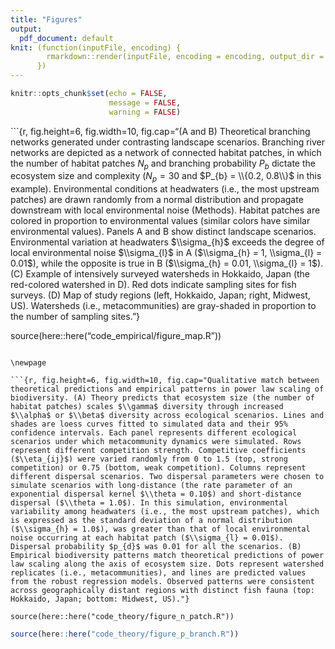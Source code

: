 ```yaml
---
title: "Figures"
output:
  pdf_document: default
knit: (function(inputFile, encoding) {
        rmarkdown::render(inputFile, encoding = encoding, output_dir = "document_output")
      })
---
```


```r

knitr::opts_chunk$set(echo = FALSE,
                      message = FALSE,
                      warning = FALSE)

```

```{r, fig.height=6, fig.width=10, fig.cap="(A and B) Theoretical branching networks generated under contrasting landscape scenarios. Branching river networks are depicted as a network of connected habitat patches, in which the number of habitat patches $N_p$ and branching probability $P_{b}$ dictate the ecosystem size and complexity ($N_p = 30$ and $P_{b} = \\{0.2, 0.8\\}$ in this example). Environmental conditions at headwaters (i.e., the most upstream patches) are drawn randomly from a normal distribution and propagate downstream with local environmental noise (Methods). Habitat patches are colored in proportion to environmental values (similar colors have similar environmental values). Panels A and B show distinct landscape scenarios. Environmental variation at headwaters $\\sigma_{h}$ exceeds the degree of local environmental noise $\\sigma_{l}$ in A ($\\sigma_{h} = 1, \\sigma_{l} = 0.01$), while the opposite is true in B ($\\sigma_{h} = 0.01, \\sigma_{l} = 1$). (C) Example of intensively surveyed watersheds in Hokkaido, Japan (the red-colored watershed in D). Red dots indicate sampling sites for fish surveys. (D) Map of study regions (left, Hokkaido, Japan; right, Midwest, US). Watersheds (i.e., metacommunities) are gray-shaded in proportion to the number of sampling sites."}

source(here::here("code_empirical/figure_map.R"))

```

\newpage

```{r, fig.height=6, fig.width=10, fig.cap="Qualitative match between theoretical predictions and empirical patterns in power law scaling of biodiversity. (A) Theory predicts that ecosystem size (the number of habitat patches) scales $\\gamma$ diversity through increased $\\alpha$ or $\\beta$ diversity across ecological scenarios. Lines and shades are loess curves fitted to simulated data and their 95% confidence intervals. Each panel represents different ecological scenarios under which metacommunity dynamics were simulated. Rows represent different competition strength. Competitive coefficients ($\\eta_{ij}$) were varied randomly from 0 to 1.5 (top, strong competition) or 0.75 (bottom, weak competition). Columns represent different dispersal scenarios. Two dispersal parameters were chosen to simulate scenarios with long-distance (the rate parameter of an exponential dispersal kernel $\\theta = 0.10$) and short-distance dispersal ($\\theta = 1.0$). In this simulation, environmental variability among headwaters (i.e., the most upstream patches), which is expressed as the standard deviation of a normal distribution ($\\sigma_{h} = 1.0$), was greater than that of local environmental noise occurring at each habitat patch ($\\sigma_{l} = 0.01$). Dispersal probability $p_{d}$ was 0.01 for all the scenarios. (B) Empirical biodiversity patterns match theoretical predictions of power law scaling along the axis of ecosystem size. Dots represent watershed replicates (i.e., metacommunities), and lines are predicted values from the robust regression models. Observed patterns were consistent across geographically distant regions with distinct fish fauna (top: Hokkaido, Japan; bottom: Midwest, US)."}

source(here::here("code_theory/figure_n_patch.R"))
```

\newpage

```r

source(here::here("code_theory/figure_p_branch.R"))
```

